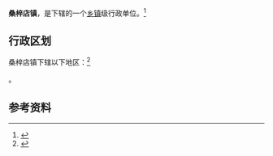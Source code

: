 {{中国乡级行政区|37/01/05/101/000}}

'''桑梓店镇'''，是{{PRC admin/fullname|37/01/05/101/000|3}}下辖的一个[[乡镇|乡镇]]级行政单位。<ref>{{PRC admin/ref sgc|{{PRC admin/parent|37/01/05/101/000}}}}</ref>

== 行政区划 ==

桑梓店镇下辖以下地区：<ref>{{PRC admin/ref sgc|37/01/05/101/000}}</ref>

{{PRC admin/children|37/01/05/101/000}}。

== 参考资料 ==

{{reflist}}

{{行政区划小作品}}
{{PRC admin/navcat|37/01/05/101/000}}
